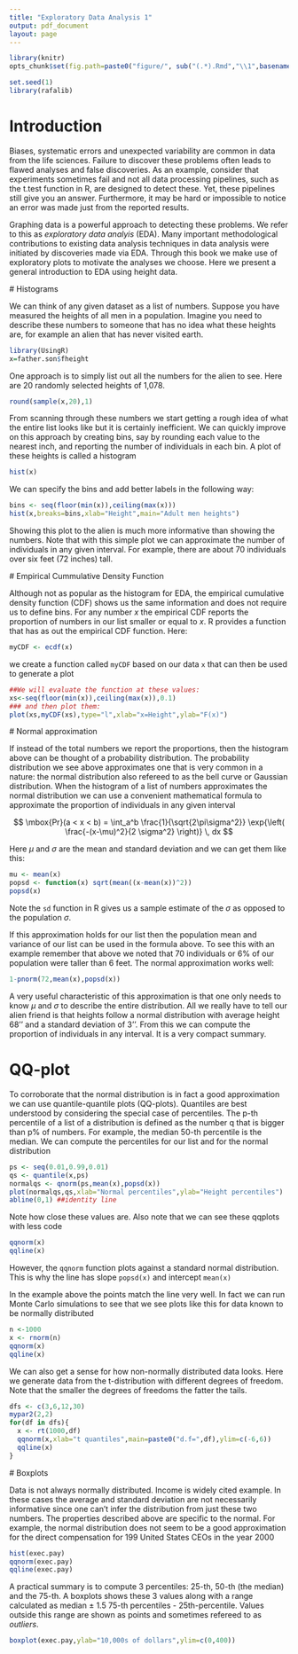 ```yaml
---
title: "Exploratory Data Analysis 1"
output: pdf_document
layout: page
---
```


```r
library(knitr)
opts_chunk$set(fig.path=paste0("figure/", sub("(.*).Rmd","\\1",basename(knitr:::knit_concord$get('infile'))), "-"))
```
```r
set.seed(1)
library(rafalib)
```

# Introduction 

Biases, systematic errors and unexpected variability are common in data from the life sciences. Failure to discover these problems often leads to flawed analyses and false discoveries. As an example, consider that experiments sometimes fail and not all data processing pipelines, such as the t.test function in R, are designed to detect these. Yet, these pipelines still give you an answer. Furthermore, it may be hard or impossible to notice an error was made just from the reported results.

Graphing data is a powerful approach to detecting these problems. We refer to this as _exploratory data analyis_ (EDA). Many important methodological contributions to existing data analysis techniques in data analysis were initiated by discoveries made via EDA. Through this book we make use of exploratory plots to motivate the analyses we choose. Here we present a general introduction to EDA using height data.

<a name="histograms"></a>
# Histograms

We can think of any given dataset as a list of numbers. Suppose you have measured the heights of all men in a population. Imagine you need to describe these numbers to someone that has no idea what these heights are, for example an alien that has never visited earth.

```r
library(UsingR)
x=father.son$fheight
```
One approach is to simply list out all the numbers for the alien to see. Here are 20 randomly selected heights of 1,078.

```r
round(sample(x,20),1)
```

From scanning through these numbers we start getting a rough idea of what the entire list looks like but it is certainly inefficient. We can quickly improve on this approach by creating bins, say by rounding each value to the nearest inch, and reporting the number of individuals in each bin. A plot of these heights is called a histogram

```r
hist(x)
```

We can specify the bins and add better labels in the following way:
```r
bins <- seq(floor(min(x)),ceiling(max(x)))
hist(x,breaks=bins,xlab="Height",main="Adult men heights")
```

Showing this plot to the alien is much more informative than showing the numbers. Note that with this simple plot we can approximate the number of individuals in any given interval. For example, there are about 70 individuals over six feet (72 inches) tall. 


<a name="ecdf"></a>
# Empirical Cummulative Density Function

Although not as popular as the histogram for EDA, the empirical cumulative density function (CDF) shows us the same information and does not require us to define bins. For any number $x$ the empirical CDF reports the proportion of numbers in our list smaller or equal to $x$. R provides a function that has as out the empirical CDF function. Here:

```r
myCDF <- ecdf(x) 
```

we create a function called `myCDF` based on our data `x` that can then be used to generate a plot

```r
##We will evaluate the function at these values:
xs<-seq(floor(min(x)),ceiling(max(x)),0.1) 
### and then plot them:
plot(xs,myCDF(xs),type="l",xlab="x=Height",ylab="F(x)")
```

<a name="normaldistribution"></a>
# Normal approximation

If instead of the total numbers we report the proportions, then the histogram above can be thought of a probability distribution. The probability distribution we see above approximates one that is very common in a nature: the normal distribution also refereed to as the bell curve or Gaussian distribution. When the histogram of a list of numbers approximates the normal distribution we can use a convenient mathematical formula to approximate the proportion of individuals in any given interval

$$
\mbox{Pr}(a < x < b) = \int_a^b \frac{1}{\sqrt{2\pi\sigma^2}} \exp{\left( \frac{-(x-\mu)^2}{2 \sigma^2} \right)} \, dx
$$

Here $\mu$ and $\sigma$ are the mean and standard deviation and we can get them like this:

```r
mu <- mean(x)
popsd <- function(x) sqrt(mean((x-mean(x))^2)) 
popsd(x)
```

Note the `sd` function in R gives us a sample estimate of the $\sigma$ as opposed to the population $\sigma$.

If this approximation holds for our list then the population mean and variance of our list can be used in the formula above. To see this with an example remember that above we noted that 70 individuals or 6% of our population were taller than 6 feet. The normal approximation works well:
```r
1-pnorm(72,mean(x),popsd(x)) 
```

A very useful characteristic of this approximation is that one only needs to know $\mu$ and $\sigma$ to describe the entire distribution. All we really have to tell our alien friend is that heights follow a normal distribution with average height 68'' and a standard deviation of 3''. From this we can compute the proportion of individuals in any interval. It is a very compact summary. 

# QQ-plot

To corroborate that the normal distribution is in fact a good approximation we can use quantile-quantile plots (QQ-plots). Quantiles are best understood by considering the special case of percentiles. The p-th percentile of a list of a distribution is defined as the number q that is bigger than p% of numbers. For example, the median 50-th percentile is the median. We can compute the percentiles for our list and for the normal distribution
```r
ps <- seq(0.01,0.99,0.01)
qs <- quantile(x,ps)
normalqs <- qnorm(ps,mean(x),popsd(x))
plot(normalqs,qs,xlab="Normal percentiles",ylab="Height percentiles")
abline(0,1) ##identity line
```
Note how close these values are. Also note that we can see these qqplots with less code
```r
qqnorm(x)
qqline(x) 
```
However, the `qqnorm` function plots against a standard normal distribution. This is why the line has slope `popsd(x)` and intercept `mean(x)`

In the example above the points match the line very well. In fact we can run Monte Carlo simulations to see that we see plots like this for data known to be normally distributed


```r
n <-1000
x <- rnorm(n)
qqnorm(x)
qqline(x)
```

We can also get a sense for how non-normally distributed data looks. Here we generate data from the t-distribution with different degrees of freedom. Note that the smaller the degrees of freedoms the fatter the tails.

```r
dfs <- c(3,6,12,30)
mypar2(2,2)
for(df in dfs){
  x <- rt(1000,df)
  qqnorm(x,xlab="t quantiles",main=paste0("d.f=",df),ylim=c(-6,6))
  qqline(x)
}
```


<a name="boxplots"></a>
# Boxplots

Data is not always normally distributed. Income is widely cited example. In these cases the average and standard deviation are not necessarily informative since one can't infer the distribution from just these two numbers. The properties described above are specific to the normal. For example, the normal distribution does not seem to be a good approximation for the direct compensation for 199 United States CEOs in the year 2000
```r
hist(exec.pay)
qqnorm(exec.pay)
qqline(exec.pay)
```
A practical summary is to compute 3 percentiles: 25-th, 50-th (the median) and the 75-th. A boxplots shows these 3 values along with a range calculated as median $\pm$ 1.5 75-th percentiles - 25th-percentile. Values outside this range are shown as points and sometimes refereed to as _outliers_.

```r
boxplot(exec.pay,ylab="10,000s of dollars",ylim=c(0,400))
```
